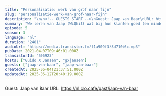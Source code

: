 ```yaml
---
title: "Personalisatie: werk van grof naar fijn"
slug: "personalisatie-werk-van-grof-naar-fijn"
description: "\n\n<!-- GUESTS START -->\nGuest: Jaap van Baar\nURL: https://nl.cro.cafe/gast/jaap-van-baar\n<!-- GUESTS END -->"
summary: "We leren van Jaap (WiQhit) wat bij hun klanten goed (en minder goed) werkt wanneer ze aan de slag gaan met personaliseren."
episode: 5
season: 3
language: "nl"
duration: "2481"
audioUrl: "https://media.transistor.fm/f1a909f3/3d710b6c.mp3"
pubDate: 2021-04-07T09:46:01.000Z
transistorId: "506923"
hosts: ["Guido X Jansen", "gxjansen"]
guests: ["jaap-van-baar", "jaap-van-baar"]
createdAt: 2025-06-04T21:37:51.000Z
updatedAt: 2025-06-12T20:40:19.000Z
---
```


<!-- GUESTS START -->
Guest: Jaap van Baar
URL: https://nl.cro.cafe/gast/jaap-van-baar
<!-- GUESTS END -->
